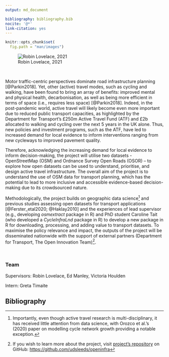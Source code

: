 ```yaml
---
output: md_document

bibliography: bibliography.bib
nocite: '@*'
link-citation: yes
---
```


```r
knitr::opts_chunk$set(
  fig.path = "man/images")
```

![Robin Lovelace, 2021](man/images/feature_image.png)

<br>

Motor traffic-centric perspectives dominate road infrastructure planning [\@Parkin2018]. Yet, other (active) travel modes, such as cycling and walking, have been found to bring an array of benefits: improved mental and physical health, decarbonisation, as well as being more efficient in terms of space (i.e., requires less space) [\@Parkin2018]. Indeed, in the post-pandemic world, active travel will likely become even more important due to reduced public transport capacities, as highlighted by the Department for Transport's £250m Active Travel Fund (ATF) and £2b allocated to walking and cycling over the next 5 years in the UK alone. Thus, new policies and investment programs, such as the ATF, have led to increased demand for local evidence to inform interventions ranging from new cycleways to improved pavement quality.

Therefore, acknowledging the increasing demand for local evidence to inform decision-making, the project will utilise two datasets - OpenStreetMap (OSM) and Ordnance Survey Open Roads (OSOR) – to explore how open datasets can be used to understand, prioritise, and design active travel infrastructure. The overall aim of the project is to understand the use of OSM data for transport planning, which has the potential to lead to more inclusive and accessible evidence-based decision-making due to its crowdsourced nature.

Methodologically, the project builds on geographic data science^[Importantly, even though active travel research is multi-disciplinary, it has received little attention from data science, with Orozco et al.'s (2020) paper on modelling cycle network growth providing a notable exception.] and previous studies assessing open datasets for transport applications [\@Ferster_etal2020; \@Haklay2010] and the experiences of lead supervisor (e.g., developing *osmextract* package in R) and PhD student Caroline Tait (who developed a *CycleInfraLnd* package in R) to develop a new package in R for downloading, processing, and adding value to transport datasets. To maximise the policy relevance and impact, the outputs of the project will be disseminated nationwide with the support of external partners (Department for Transport, The Open Innovation Team)^[If you wish to learn more about the project, visit [project's repository](https://github.com/udsleeds/openinfra) on GitHub: <https://github.com/udsleeds/openinfra>].

<br>

### Team

Supervisors: Robin Lovelace, Ed Manley, Victoria Houlden

Intern: Greta Timaite

## Bibliography
